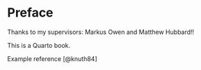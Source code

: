 # Preface {.unnumbered}

Thanks to my supervisors: Markus Owen and Matthew Hubbard!!

This is a Quarto book.

Example reference [@knuth84]


